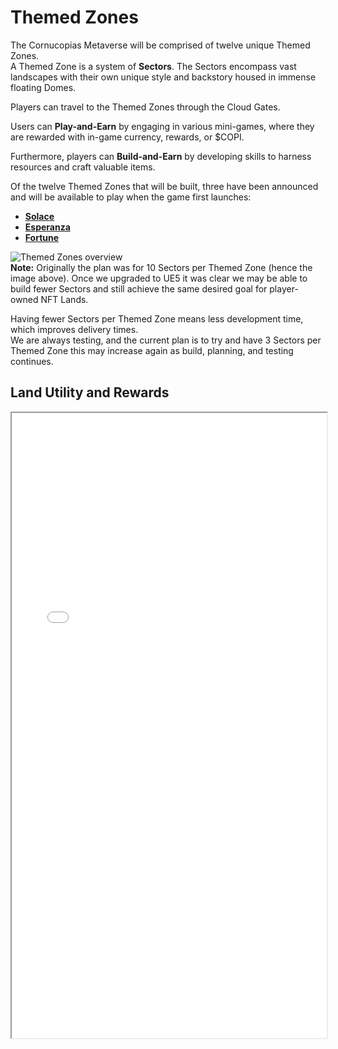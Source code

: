 # Themed Zones

The Cornucopias Metaverse will be comprised of twelve unique Themed Zones.  
A Themed Zone is a system of **Sectors**. The Sectors encompass vast landscapes with their own unique style and backstory housed in immense floating Domes.  

<div className="note-box">
  Players can travel to the Themed Zones through the Cloud Gates.
</div>

Users can **Play-and-Earn** by engaging in various mini-games, where they are rewarded with in-game currency, rewards, or $COPI.  

Furthermore, players can **Build-and-Earn** by developing skills to harness resources and craft valuable items.  

Of the twelve Themed Zones that will be built, three have been announced and will be available to play when the game first launches:  

<ul class="styled-list">
  <li><a href="/game/themed-zones/sectors/zone-1-solace"><strong>Solace</strong></a></li>
  <li><a href="/game/themed-zones/sectors/zone-2-esperanza"><strong>Esperanza</strong></a></li>
  <li><a href="/game/themed-zones/sectors/zone-3-fortune"><strong>Fortune</strong></a></li>
</ul>


<div className="img-center">
  <img src="/images/themed-zones/overview.png" alt="Themed Zones overview" />
</div>

<div className="note-box">
  <strong>Note:</strong> Originally the plan was for 10 Sectors per Themed Zone (hence the image above).  
  Once we upgraded to UE5 it was clear we may be able to build fewer Sectors and still achieve the same desired goal for player-owned NFT Lands.  

  Having fewer Sectors per Themed Zone means less development time, which improves delivery times.  
  We are always testing, and the current plan is to try and have 3 Sectors per Themed Zone this may increase again as build, planning, and testing continues.
</div>



## Land Utility and Rewards

<iframe 
  src="/files/themed-zones/land-utility-rewards.pdf" 
  width="100%" 
  height="1000px" 
  style={{ border: "1px solid #333", borderRadius: "8px" }}
></iframe>
